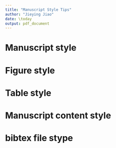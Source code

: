 ```yaml
---
title: "Manuscript Style Tips"
author: "Jieying Jiao"
date: \today
output: pdf_document
---
```


# Manuscript style
\begin{enumerate}
\item Always spell check.
\item When revising the paper, answer how the comments are addressed, in blue. 
      When the comments are solved, just delete that comments.
\item No space before a paragraph. Use two blank lines to seperate paragraphs and
      no space in blank line.
\item Make line width below 80 characters.
\item Do not start a scentence with a symbol or a number.
\item No comma or long words in inline math mode.
\item Put a space before every left parenthesis.
\item Explain each symbol after equations/formulas starting with ``where'' so
      that readers fully understand them. Explanations for one equation/formula
      should be put in one single scentence. Never end a scentence with an
      undefined symbol. No blank line so that no new paragraph is started before
      or after math mode (Don't put formula alone as a paragraph).
\item Put captions for tables on the top while captions for figures on the bottom.
\item Use ``Table'', ``Figure'', ``Equation'' when citing them. Capitalize the
      first letter, and do not use abbrevations.
\item Use past tense to describe the data generation in simulation studies.
\item Figures/tables and other floaters are always positioned with ``tbp''. 
      Never use ``h'' in floating table/figure.
\item Label equations, tables and figures which will be referenced and label 
      them use informative names. Don't label those which won't be referenced.
\item Label and cite each each section if needed. Never use the number to 
      represent a section, like ``Section two is about ...''
\item No space in object or identifier (file/project/variable/label) names.
\item Do not include words that have appeared in the title in keywords. 
\item Use ``citep'' when citing paper with parentheses. If the previous definition
      has a specific abbreviation, such as the Akaike Information Criterion,
      use ``citep[AIC;][akaike1973]''.
\item In math mode, use different sized parentheses for better view.
\item Define the distribution instead of distribution name only. For example, 
      for the gamma distribution, don't only define that G is shorthand of Gamma.
\item In math formulas, do not use ``$\times$'' for multiplication unless in a new line.
\item Put enough space in math formulas for better view in source.
\item No inline ``frac''.
\item Use a consistent labeling system, like sec, fig, tab, eq, alg, etc.
\item Do not define unnecessary symbols. Use reasonable and simple symbols. For instance, 
      do not use $a_1$ if you don't have an $a_2$, just $a$ is enough.
\item Use ``$\backslash$dd'' for differentiation operator. Define new command: 
      $\backslash$newcommand\{$\backslash$dd\}\{$\backslash$mathrm\{d\}\}.
      The same command can also be found in the ``physics'' package.
\item Cite the original paper instead of book for appropriate credit.
\item Close a sentence with a period, even in an equation.
\item Never start a sentence with ``And''.
\item Avoid starting a new line with a number. Use tilde in tex source file to connect 
      text and number.
\item Cite equations using ``eqref'' instead of ``ref''.
\item Never use abbreviations, like ``don't''.
\item Delete extra empty rows.
\item Don't use bullet points in a paper. Rephrase and organize them into a paragraph.
\item No brackets in citing sections/tables/figures.
\item Don't break lines in inline math mode.
\item Use vector form if possible instead of summation.
\item When citing a formula/equation, don't use word ``Formula'' or ``Equation'', 
      just directly cite it using ``eqref''.
\item Use a different font for code, e.g., ``$\$textsf"
\item Learn how to use ``and'' when listing. Don't use ``$\$a, b\$$'', use 
      ``$\$a\$$ and $\$b\$$'' (no comma in inline math mode).
\item Use uppercase letter for random variables.
\item Any equation needs to be part of a sentence. Punctuation are needed.
\item Break long inline math expressions into multiple pieces.
\item No repeated package using in the preamble.
\end{enumerate}


# Figure style
\begin{enumerate}
\item Use pdf or eps for figure file. Do not use png file since it is not vector 
      graphics and will lose resolution when resize.
\item For line plots with different groups, use different line pattern to
      distinguish them, not only color, so that readers can tell the difference
      when printing them out. Same for different dots on plots.
\item Do not use red and green for different in plots. Some people are 
      red-green blind.
\item Keep figure aspect ratio correct if the figure has realistic meaning. 
      Like a basketball half court should be 50/47.
\item Remove extra margin in plot.
\item When change plot size in latex, keep the ratio fixed.
\item For plot files in tex, name the files informatively.
\item Do not put the figures in an upper level directory. Should be in the
      same directory or a subdirectory.
\end{enumerate}


# Table style
\begin{enumerate}
\item Do not change font size for tables. Change table layout to fit instead
      of resizing it. Try to avoid sideways table.
\item Use booktabs effectively. Never use ``hline'' in table. Use ``toprule'', 
      ``midrule'', ``bottomrule''.
\item When display estimatng results, put variable names in a table, instead of 
      their coefficients.
\item Protect negative sign in the table.
\item Right adjust the numbers in tables.
\end{enumerate}

# Manuscript content style
\begin{enumerate}
\item In general, open the abstract with a background of the research problem.
\item One sentence about the findings from the real data analysis in abstract.
\item When introducing the model or method you use, directly start from the data 
      and then introduce the model, method.
\item When discussing results, set up a few bullet points on what you see in the 
      results. Then say them in a nice flow.
\item Show simulation settings in detail and clearly so that readers can 
      reproduce your results. Always justify your simulation settings.
\item Put technical details in Appendix.
\item Use precise expression. Try to keep the language simple and clear.
\end{enumerate}

# bibtex file stype
\begin{enumerate}
\item Delete repeated entries.
\item Capitalize first letter of every words in title, except articles, 
      prepositions, or coordinating conjunctions like ``a'', ``in'', ``and''.
\item Always check the bibtex information downloaded from website. There might 
      be wrong or incomplete information.
\item Use informative label for each entry: ``Lastname + First word in title + year''.
\item For books, use title style.
\item Protect capital letters using ``$\{\}$'', such as in ``Monte Carlo", ``Bayesian",
      and ``Dirichlet".
\end{enumerate}
